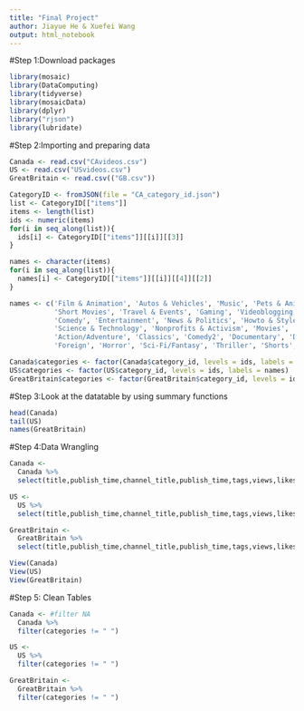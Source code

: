```yaml
---
title: "Final Project"
author: Jiayue He & Xuefei Wang
output: html_notebook
---
```


#Step 1:Download packages
```r
library(mosaic)
library(DataComputing)
library(tidyverse)
library(mosaicData)
library(dplyr)
library("rjson")
library(lubridate)
```


#Step 2:Importing and preparing data
```r
Canada <- read.csv("CAvideos.csv")
US <- read.csv("USvideos.csv")
GreatBritain <- read.csv(("GB.csv"))
```

```r
CategoryID <- fromJSON(file = "CA_category_id.json")
list <- CategoryID[["items"]]
items <- length(list)
ids <- numeric(items)
for(i in seq_along(list)){
  ids[i] <- CategoryID[["items"]][[i]][[3]]
}

names <- character(items)
for(i in seq_along(list)){
  names[i] <- CategoryID[["items"]][[i]][[4]][[2]]
}

names <- c('Film & Animation', 'Autos & Vehicles', 'Music', 'Pets & Animals', 'Sports', 
           'Short Movies', 'Travel & Events', 'Gaming', 'Videoblogging', 'People & Blogs', 
           'Comedy', 'Entertainment', 'News & Politics', 'Howto & Style', 'Education', 
           'Science & Technology', 'Nonprofits & Activism', 'Movies', 'Anime/Animation', 
           'Action/Adventure', 'Classics', 'Comedy2', 'Documentary', 'Drama', 'Family', 
           'Foreign', 'Horror', 'Sci-Fi/Fantasy', 'Thriller', 'Shorts', 'Shows')

Canada$categories <- factor(Canada$category_id, levels = ids, labels = names)
US$categories <- factor(US$category_id, levels = ids, labels = names)
GreatBritain$categories <- factor(GreatBritain$category_id, levels = ids, labels = names)
```


#Step 3:Look at the datatable by using summary functions
```r
head(Canada)
tail(US)
names(GreatBritain)
```

#Step 4:Data Wrangling
```r
Canada <-
  Canada %>%
  select(title,publish_time,channel_title,publish_time,tags,views,likes,dislikes,comment_count,thumbnail_link,description,categories)

US <-
  US %>%
  select(title,publish_time,channel_title,publish_time,tags,views,likes,dislikes,comment_count,thumbnail_link,description,categories)

GreatBritain <-
  GreatBritain %>%
  select(title,publish_time,channel_title,publish_time,tags,views,likes,dislikes,comment_count,thumbnail_link,description,categories)
```


```r
View(Canada)
View(US)
View(GreatBritain)
```

#Step 5: Clean Tables
```r
Canada <- #filter NA
  Canada %>%
  filter(categories != " ")

US <-
  US %>%
  filter(categories != " ")

GreatBritain <-
  GreatBritain %>%
  filter(categories != " ")
```









